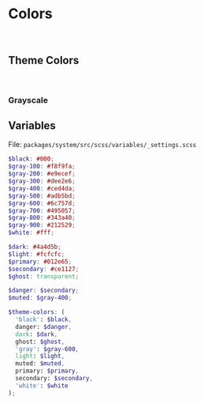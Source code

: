 
<Meta title='Blocks/Colors' />

# Colors

<br />

## Theme Colors

<br />

<ColorPalette>
  <ColorItem
    title='Primary'
    subtitle='$primary'
    colors={['var(--mk-primary)']}
  />
  <ColorItem
    title='Secondary'
    subtitle='$secondary'
    colors={['var(--mk-secondary)']}
  />
  <ColorItem title='Light' subtitle='$light' colors={['var(--mk-light)']} />
  <ColorItem title='Dark' subtitle='$dark' colors={['var(--mk-dark)']} />
</ColorPalette>

### Grayscale

<ColorPalette>
  <ColorItem title='Black' subtitle='$black' colors={['var(--mk-black)']} />
  <ColorItem title='Gray' subtitle='$gray' colors={['var(--mk-gray)']} />
  <ColorItem title='Muted' subtitle='$muted' colors={['var(--mk-muted)']} />
  <ColorItem title='White' subtitle='$white' colors={['var(--mk-white)']} />
</ColorPalette>

## Variables

File: `packages/system/src/scss/variables/_settings.scss`

```scss
$black: #000;
$gray-100: #f8f9fa;
$gray-200: #e9ecef;
$gray-300: #dee2e6;
$gray-400: #ced4da;
$gray-500: #adb5bd;
$gray-600: #6c757d;
$gray-700: #495057;
$gray-800: #343a40;
$gray-900: #212529;
$white: #fff;

$dark: #4a4d5b;
$light: #fcfcfc;
$primary: #012e65;
$secondary: #ce1127;
$ghost: transparent;

$danger: $secondary;
$muted: $gray-400;

$theme-colors: (
  'black': $black,
  danger: $danger,
  dark: $dark,
  ghost: $ghost,
  'gray': $gray-600,
  light: $light,
  muted: $muted,
  primary: $primary,
  secondary: $secondary,
  'white': $white
);
```
